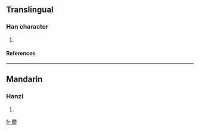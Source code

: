 ==Translingual==
===Han character===
{{Han char|rn=93|rad=牛|as=18|sn=22|four=2650<sub>1</sub>|canj=竹戈竹手 (HIHQ)}}
# {{defn|Han|sort=牛18}}
====References====
{{Han ref|kx=0705.160|dkj=20218|dj=1118.060|hdz=31822.080|uh=72A9|ud=29353|bh=F6EE|bd=63214}}

----
==Mandarin==
===Hanzi===
{{cmn-hanzi|pin=[[wèi]] ([[wei4]])|wg=wei<sup>4</sup>}}
# {{defn|Mandarin}}

[[fr:犩]]